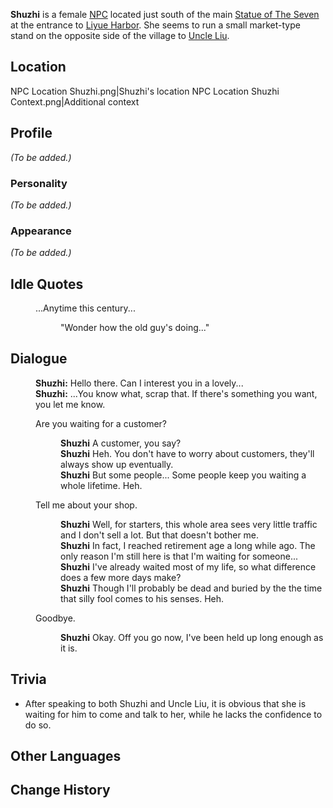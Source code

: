 {{Meta
<!-- REMOVE THIS TEMPLATE AFTER ADDING MISSING INFO -->
|missing_NPC_profile  = yes
}}
{{Character Infobox
|region           = Liyue
|image            = NPC Shuzhi.png
|type             = NPC
}}
'''Shuzhi''' is a female [[NPC]] located just south of the main [[Statue of The Seven]] at the entrance to [[Liyue Harbor]]. She seems to run a small market-type stand on the opposite side of the village to [[Uncle Liu]].

==Location==
<gallery>
NPC Location Shuzhi.png|Shuzhi's location
NPC Location Shuzhi Context.png|Additional context
</gallery>

==Profile==
<!-- detailed story/lore information goes here -->
''(To be added.)''

===Personality===
''(To be added.)''

===Appearance===
''(To be added.)''

==Idle Quotes==
{{Dialogue start}}
: {{DIcon|Idle}} ...Anytime this century...
:: {{A|VO Shuzhi 01.ogg}} "Wonder how the old guy's doing..."
{{Dialogue end}}

==Dialogue==
{{Dialogue start}}
:'''Shuzhi:''' Hello there. Can I interest you in a lovely...
:'''Shuzhi:''' ...You know what, scrap that. If there's something you want, you let me know.
:{{DIcon}} Are you waiting for a customer?
::'''Shuzhi''' A customer, you say?
::'''Shuzhi''' Heh. You don't have to worry about customers, they'll always show up eventually.
::'''Shuzhi''' But some people... Some people keep you waiting a whole lifetime. Heh.
:{{DIcon}} Tell me about your shop.
::'''Shuzhi''' Well, for starters, this whole area sees very little traffic and I don't sell a lot. But that doesn't bother me.
::'''Shuzhi''' In fact, I reached retirement age a long while ago. The only reason I'm still here is that I'm waiting for someone...
::'''Shuzhi''' I've already waited most of my life, so what difference does a few more days make?
::'''Shuzhi''' Though I'll probably be dead and buried by the the time that silly fool comes to his senses. Heh.
:{{DIcon}} Goodbye.
::'''Shuzhi''' Okay. Off you go now, I've been held up long enough as it is.
{{Dialogue end}}

==Trivia==
* After speaking to both Shuzhi and Uncle Liu, it is obvious that she is waiting for him to come and talk to her, while he lacks the confidence to do so.

==Other Languages==
{{Other Languages
|default_hidden = 1
|en      = Shuzhi
|zhs     = 淑之
|zhs_rm  = Shūzhī
|zht     = 淑之
|zht_rm  = Shūzhī
|ja      = 淑之
|ja_rm   = Shukushi{{Assumed}}
|ko      = {{tt|숙지|淑之}}
|ko_rm   = Sukji
|es      = Shuzhi
|fr      = Shuzhi
|ru      = Шу Чжи
|th      = Shuzhi
|vi      = Shuzhi
|de      = Shuzhi
|id      = Shuzhi
|pt      = Shuzhi
|tr      = Shuzhi
|it      = Shuzhi
}}

==Change History==
{{Change History|1.0}}